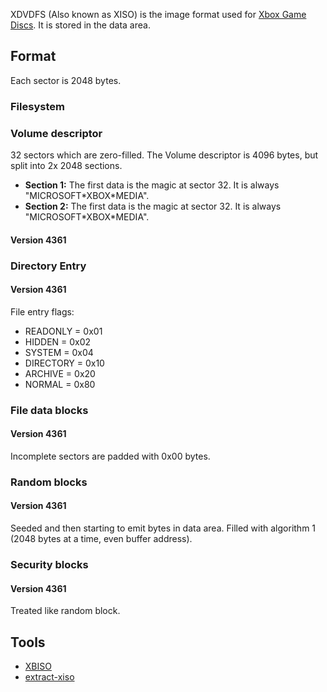 XDVDFS (Also known as XISO) is the image format used for [[Xbox Game Disc|Xbox Game Discs]].
It is stored in the data area.

== Format ==

Each sector is 2048 bytes.

=== Filesystem ===

{{FIXME|reason=More info}}

=== Volume descriptor ===

32 sectors which are zero-filled.
The Volume descriptor is 4096 bytes, but split into 2x 2048 sections.

* '''Section 1:''' The first data is the magic at sector 32. It is always "MICROSOFT*XBOX*MEDIA". {{FIXME|reason=How does this work?}}
* '''Section 2:''' The first data is the magic at sector 32. It is always "MICROSOFT*XBOX*MEDIA". {{FIXME|reason=Describe version information}}

==== Version 4361 <!-- Game: Petit Copter --> ====

{{FIXME|reason=Info how the header looks in this version}}

=== Directory Entry ===

==== Version 4361 <!-- Game: Petit Copter --> ====

File entry flags:
* READONLY  = 0x01
* HIDDEN    = 0x02
* SYSTEM    = 0x04
* DIRECTORY = 0x10
* ARCHIVE   = 0x20
* NORMAL = 0x80

=== File data blocks ===

==== Version 4361 <!-- Game: Petit Copter --> ====

Incomplete sectors are padded with 0x00 bytes.

=== Random blocks ===

==== Version 4361 <!-- Game: Petit Copter --> ====

Seeded and then starting to emit bytes in data area.
Filled with algorithm 1 (2048 bytes at a time, even buffer address).

=== Security blocks ===

==== Version 4361 <!-- Game: Petit Copter --> ====

Treated like random block.

== Tools ==

* [https://github.com/OpenXDK/xbiso XBISO]
* [https://github.com/mborgerson/extract-xiso extract-xiso]